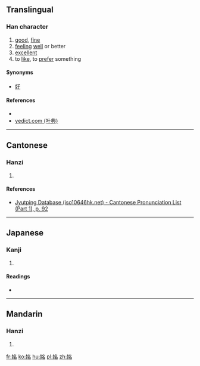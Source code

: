 ==Translingual==

===Han character===
{{Han char|rn=38|rad=女|as=06|sn=9|four=47462|canj=VNIR|ids=⿰女名}}

# [[good]], [[fine]]
# [[feel]]ing [[well]] or better
# [[excellent]]
# to [[like]], to [[prefer]] something

====Synonyms====
*[[好]]

====References====
* {{Han ref|kx=0261.020|dkj=06237|dj=0527.070|hdz=21047.020|uh=59F3|ud=23027|bh=CE71|bd=52849}}
*[http://yedict.com/htm/59/59F3.htm yedict.com (叶典)]

----

==Cantonese==

===Hanzi===
{{yue-hanzi|jyut=[[ming5]]|y=ming5}}

# {{defn|lang=yue|sort=女06}}

====References====
* [http://www.iso10646hk.net/jp/document/download.jsp Jyutping Database (iso10646hk.net) - Cantonese Pronunciation List (Part 1), p. 92]

----

==Japanese==

===Kanji===
{{ja-kanji|grade=|rs=女06}}

# {{defn|lang=ja|sort=女06}}

====Readings====
* {{ja-readings|on=[[べい]] (bei), [[みょう]] (myō)|kun=[[みめよい]] (mimeyoi)}}

----

==Mandarin==

===Hanzi===
{{cmn-hanzi|pin=[[mǐng]] ([[ming3]])|wg=ming<sup>3</sup>}}

# {{defn|lang=cmn|sort=女06}}

[[fr:姳]]
[[ko:姳]]
[[hu:姳]]
[[pl:姳]]
[[zh:姳]]